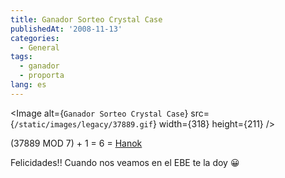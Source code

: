 ```yaml
---
title: Ganador Sorteo Crystal Case
publishedAt: '2008-11-13'
categories:
  - General
tags:
  - ganador
  - proporta
lang: es
---
```


<Image
  alt={`Ganador Sorteo Crystal Case`}
  src={`/static/images/legacy/37889.gif`}
  width={318}
  height={211}
/>

(37889 MOD 7) + 1 = 6 = [Hanok](http://hnkweb.com/)

Felicidades!! Cuando nos veamos en el EBE te la doy 😀
